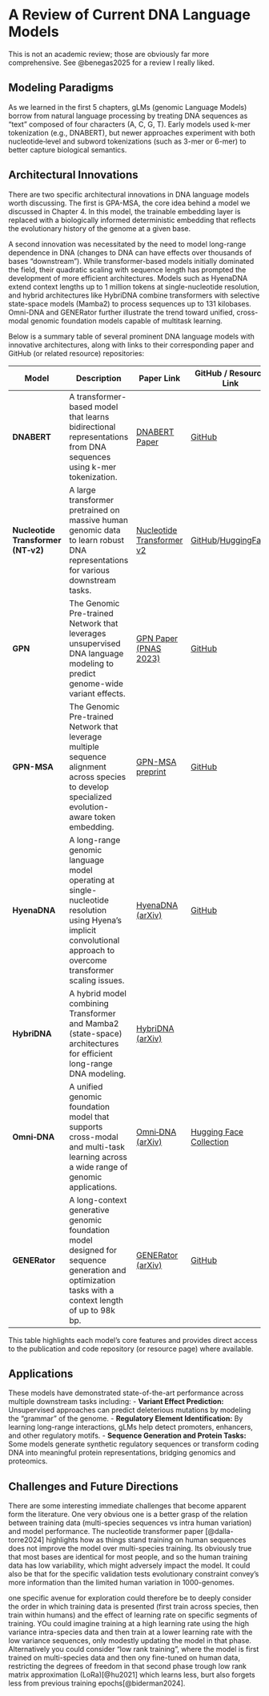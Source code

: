# A Review of Current DNA Language Models {#sec-DNAreview}

This is not an academic review; those are obviously far more comprehensive. See @benegas2025 for a review I really liked.

## Modeling Paradigms

As we learned in the first 5 chapters, gLMs (genomic Language Models) borrow from natural language processing by treating DNA sequences as “text” composed of four characters (A, C, G, T). Early models used k-mer tokenization (e.g., DNABERT), but newer approaches experiment with both nucleotide‐level and subword tokenizations (such as 3-mer or 6-mer) to better capture biological semantics.

## Architectural Innovations

There are two specific architectural innovations in DNA language models worth discussing. The first is GPA-MSA, the core idea behind a model we discussed in Chapter 4. In this model, the trainable embedding layer is replaced with a biologically informed deterministic embedding that reflects the evolutionary history of the genome at a given base.

A second innovation was necessitated by the need to model long-range dependence in DNA (changes to DNA can have effects over thousands of bases "downstream"). While transformer-based models initially dominated the field, their quadratic scaling with sequence length has prompted the development of more efficient architectures. Models such as HyenaDNA extend context lengths up to 1 million tokens at single-nucleotide resolution, and hybrid architectures like HybriDNA combine transformers with selective state-space models (Mamba2) to process sequences up to 131 kilobases. Omni-DNA and GENERator further illustrate the trend toward unified, cross-modal genomic foundation models capable of multitask learning.

Below is a summary table of several prominent DNA language models with innovative architectures, along with links to their corresponding paper and GitHub (or related resource) repositories:

| Model | Description | Paper Link | GitHub / Resource Link |
|-----------------|--------------------|-----------------|-----------------|
| **DNABERT** | A transformer-based model that learns bidirectional representations from DNA sequences using k-mer tokenization. | [DNABERT Paper](https://doi.org/10.1093/bioinformatics/btab083) | [GitHub](https://github.com/jerryji1993/DNABERT) |
| **Nucleotide Transformer (NT‑v2)** | A large transformer pretrained on massive human genomic data to learn robust DNA representations for various downstream tasks. | [Nucleotide Transformer v2](https://doi.org/10.1038/s41592-024-02523-z) | [GitHub](https://github.com/instadeepai/nucleotide-transformer)/[HuggingFace](https://huggingface.co/collections/InstaDeepAI/nucleotide-transformer-65099cdde13ff96230f2e592) |
| **GPN** | The Genomic Pre-trained Network that leverages unsupervised DNA language modeling to predict genome-wide variant effects. | [GPN Paper (PNAS 2023)](https://doi.org/10.1073/pnas.2311219120) | [GitHub](https://github.com/songlab-cal/gpn) |
| **GPN-MSA** | The Genomic Pre-trained Network that leverage multiple sequence alignment across species to develop specialized evolution-aware token embedding. | [GPN-MSA preprint](https://pubmed.ncbi.nlm.nih.gov/37873118/) | [GitHub](https://github.com/songlab-cal/gpn) |
| **HyenaDNA** | A long-range genomic language model operating at single-nucleotide resolution using Hyena’s implicit convolutional approach to overcome transformer scaling issues. | [HyenaDNA (arXiv)](https://arxiv.org/abs/2306.15794) | [GitHub](https://github.com/HazyResearch/hyena-dna) |
| **HybriDNA** | A hybrid model combining Transformer and Mamba2 (state-space) architectures for efficient long-range DNA modeling. | [HybriDNA (arXiv)](https://arxiv.org/abs/2502.10807) |  |
| **Omni‑DNA** | A unified genomic foundation model that supports cross-modal and multi-task learning across a wide range of genomic applications. | [Omni‑DNA (arXiv)](https://arxiv.org/abs/2502.03499) | [Hugging Face Collection](https://huggingface.co/collections/zehui127) |
| **GENERator** | A long-context generative genomic foundation model designed for sequence generation and optimization tasks with a context length of up to 98k bp. | [GENERator (arXiv)](https://arxiv.org/abs/2502.07272) | [GitHub](https://github.com/GenerTeam/GENERator) |

This table highlights each model’s core features and provides direct access to the publication and code repository (or resource page) where available.

## Applications

These models have demonstrated state-of-the-art performance across multiple downstream tasks including: - **Variant Effect Prediction:** Unsupervised approaches can predict deleterious mutations by modeling the “grammar” of the genome. - **Regulatory Element Identification:** By learning long-range interactions, gLMs help detect promoters, enhancers, and other regulatory motifs. - **Sequence Generation and Protein Tasks:** Some models generate synthetic regulatory sequences or transform coding DNA into meaningful protein representations, bridging genomics and proteomics.

## Challenges and Future Directions

There are some interesting immediate challenges that become apparent form the literature. One very obvious one is a better grasp of the relation between training data (multi-species sequences vs intra human variation) and model performance. The nucleotide transformer paper [@dalla-torre2024] highlights how as things stand training on human sequences does not improve the model over multi-species training. Its obviously true that most bases are identical for most people, and so the human training data has low variability, which might adversely impact the model. It could also be that for the specific validation tests evolutionary constraint convey's more information than the limited human variation in 1000-genomes.

one specific avenue for exploration could therefore be to deeply consider the order in which training data is presented (first train across species, then train within humans) and the effect of learning rate on specific segments of training. YOu could imagine training at a high learning rate using the high variance intra-species data and then train at a lower learning rate with the low variance sequences, only modestly updating the model in that phase. Alternatively you could consider "low rank training", where the model is first trained on multi-species data and then ony fine-tuned on human data, restricting the degrees of freedom in that second phase trough low rank matrix approximation (LoRa)[@hu2021] which learns less, burt also forgets less from previous training epochs[@biderman2024].